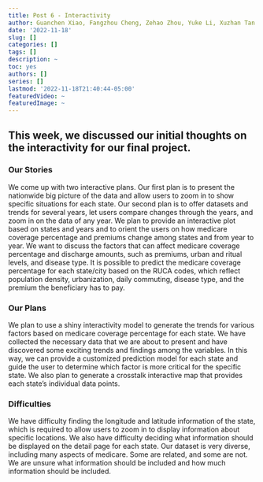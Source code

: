 ```yaml
---
title: Post 6 - Interactivity
author: Guanchen Xiao, Fangzhou Cheng, Zehao Zhou, Yuke Li, Xuzhan Tan
date: '2022-11-18'
slug: []
categories: []
tags: []
description: ~
toc: yes
authors: []
series: []
lastmod: '2022-11-18T21:40:44-05:00'
featuredVideo: ~
featuredImage: ~
---
```

## This week, we discussed our initial thoughts on the interactivity for our final project. 

### Our Stories
We come up with two interactive plans. Our first plan is to present the nationwide big picture of the data and allow users to zoom in to show specific situations for each state. Our second plan is to offer datasets and trends for several years, let users compare changes through the years, and zoom in on the data of any year.
We plan to provide an interactive plot based on states and years and to orient the users on how medicare coverage percentage and premiums change among states and from year to year. We want to discuss the factors that can affect medicare coverage percentage and discharge amounts, such as premiums, urban and ritual levels, and disease type. It is possible to predict the medicare coverage percentage for each state/city based on the RUCA codes, which reflect population density, urbanization, daily commuting, disease type, and the premium the beneficiary has to pay.

### Our Plans
We plan to use a shiny interactivity model to generate the trends for various factors based on medicare coverage percentage for each state. We have collected the necessary data that we are about to present and have discovered some exciting trends and findings among the variables. In this way, we can provide a customized prediction model for each state and guide the user to determine which factor is more critical for the specific state. We also plan to generate a crosstalk interactive map that provides each state's individual data points. 

### Difficulties
We have difficulty finding the longitude and latitude information of the state, which is required to allow users to zoom in to display information about specific locations. We also have difficulty deciding what information should be displayed on the detail page for each state. Our dataset is very diverse, including many aspects of medicare. Some are related, and some are not. We are unsure what information should be included and how much information should be included. 


